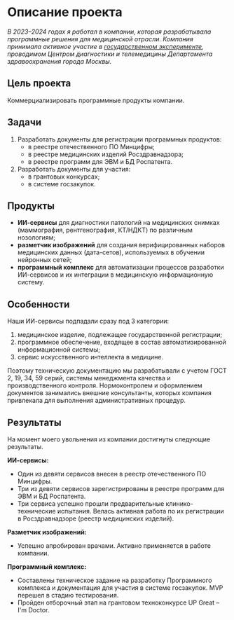 # Описание проекта

*В 2023–2024 годах я работал в компании, которая разрабатывала программные решения для медицинской отрасли. Компания принимала активное участие в [государственном эксперименте](https://mosmed.ai/ai/), проводимом Центром диагностики и телемедицины Департамента здравоохранения города Москвы.*

## Цель проекта

Коммерциализировать программные продукты компании.

## Задачи

1. Разработать документы для регистрации программных продуктов: 
	- в реестре отечественного ПО Минцифры;
	- в реестре медицинских изделий Росздравнадзора;
	- в реестре программ для ЭВМ и БД Роспатента.
2. Разработать документы для участия:
	- в грантовых конкурсах;
	- в системе госзакупок.

## Продукты

- **ИИ-сервисы** для диагностики патологий на медицинских снимках (маммография, рентгенография, КТ/НДКТ) по различным нозологиям;
- **разметчик изображений** для создания верифицированных наборов медицинских данных (дата-сетов), используемых в обучении нейронных сетей;
- **программный комплекс** для автоматизации процессов разработки ИИ-сервисов и их интеграции в медицинскую информационную систему.

## Особенности

Наши ИИ-сервисы подпадали сразу под 3 категории:

1. медицинское изделие, подлежащее государственной регистрации;
2. программное обеспечение, входящее в состав автоматизированной информационной системы;
3. сервис искусственного интеллекта в медицине.

Поэтому техническую документацию мы разрабатывали с учетом ГОСТ 2, 19, 34, 59 серий, системы менеджмента качества и производственного контроля. Нормоконтролем и оформлением документов занимались внешние консультанты, которых компания привлекала для выполнения административных процедур.

## Результаты

На момент моего увольнения из компании достигнуты следующие результаты.

**ИИ-сервисы:**
- Один из девяти сервисов внесен в реестр отечественного ПО Минцифры.
- Три из девяти сервисов зарегистрированы в реестре программ для ЭВМ и БД Роспатента.
- Три сервиса успешно прошли предварительные клинико-технические испытания. Велась активная работа по их регистрации в Росздравнадзоре (реестр медицинских изделий).

**Разметчик изображений:**
- Успешно апробирован врачами. Активно применяется в работе компании.

**Программный комплекс:**
- Составлены техническое задание на разработку Программного комплекса и документация для участия в системе госзакупок. MVP перешел в стадию тестирования.
- Пройден отборочный этап на грантовом техноконкурсе UP Great – I'm Doctor.